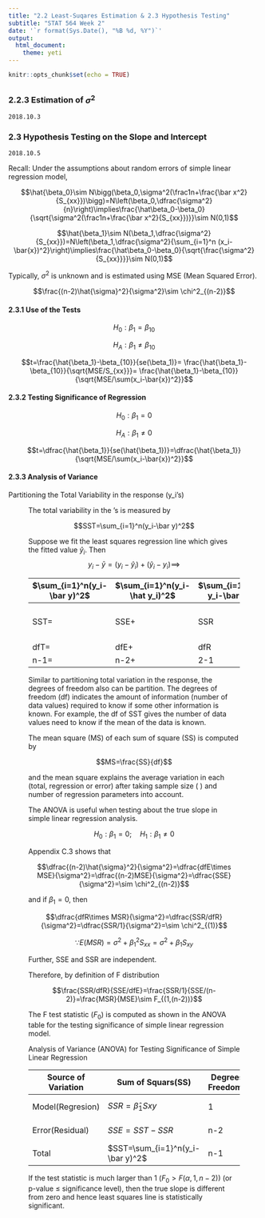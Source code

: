 ```yaml
---
title: "2.2 Least-Suqares Estimation & 2.3 Hypothesis Testing"
subtitle: "STAT 564 Week 2"
date: '`r format(Sys.Date(), "%B %d, %Y")`'
output: 
  html_document: 
    theme: yeti
---
```


```r
knitr::opts_chunk$set(echo = TRUE)
```

## {.tabset .tabset-fade .tabset-pills}


### 2.2.3 Estimation of $\sigma^2$
`2018.10.3`



### 2.3 Hypothesis Testing on the Slope and Intercept

`2018.10.5`

Recall: Under the assumptions about random errors of simple linear regression model,

$$\hat{\beta_0}\sim N\bigg(\beta_0,\sigma^2(\frac1n+\frac{\bar x^2}{S_{xx}})\bigg)=N\left(\beta_0,\dfrac{\sigma^2}{n}\right)\implies\frac{\hat\beta_0-\beta_0}{\sqrt{\sigma^2(\frac1n+\frac{\bar x^2}{S_{xx}})}}\sim N(0,1)$$

$$\hat{\beta_1}\sim N(\beta_1,\dfrac{\sigma^2}{S_{xx}})=N\left(\beta_1,\dfrac{\sigma^2}{\sum_{i=1}^n (x_i-\bar{x})^2}\right)\implies\frac{\hat\beta_0-\beta_0}{\sqrt{\frac{\sigma^2}{S_{xx}}}}\sim N(0,1)$$

Typically, $\sigma^2$ is unknown and is estimated using MSE (Mean Squared Error).

$$\frac{(n-2)\hat{\sigma}^2}{\sigma^2}\sim \chi^2_{(n-2)}$$

#### 2.3.1 Use of the Tests


$$H_0:\beta_1=\beta_{10}$$

$$H_A:\beta_1\neq \beta_{10}$$

$$t=\frac{\hat{\beta_1}-\beta_{10}}{se(\beta_1)}=
\frac{\hat{\beta_1}-\beta_{10}}{\sqrt{MSE/S_{xx}}}=
\frac{\hat{\beta_1}-\beta_{10}}{\sqrt{MSE/\sum(x_i-\bar{x})^2}}$$

#### 2.3.2 Testing Significance of Regression


$$H_0:\beta_1=0$$

$$H_A:\beta_1\ne0$$

$$t=\dfrac{\hat{\beta_1}}{se(\hat{\beta_1})}=\dfrac{\hat{\beta_1}}{\sqrt{MSE/\sum(x_i-\bar{x})^2}}$$

#### 2.3.3 Analysis of Variance
Partitioning the Total Variability in the response (y_i’s)
<figure>
The total variability in the ’s is measured by

$$SST=\sum_{i=1}^n(y_i-\bar y)^2$$

Suppose we fit the least squares regression line which gives the fitted value $\hat y_i$. Then
$$y_i-\bar y=(y_i−\hat y_i)+(\hat y_i−y_i) \implies$$

|$\sum_{i=1}^n(y_i-\bar y)^2$|$\sum_{i=1}^n(y_i-\hat y_i)^2$|$\sum_{i=1}^n(\hat y_i-\bar y)^2$||
|---|---|---|---|
|SST=|SSE+|SSR|where SSR=$\hat\beta_1S_{xy}=\hat\beta_1^2S_{xx}$|
|dfT=|dfE+|dfR||
|n-1=|n-2+|2-1||

Similar to partitioning total variation in the response, the degrees of freedom also can be partition. The degrees of freedom (df) indicates the amount of information (number of data values) required to know if some other information is known.
For example, the df of SST gives the number of data values need to know if the mean of the data is known.

The mean square (MS) of each sum of square (SS) is computed by

$$MS=\frac{SS}{df}$$

and the mean square explains the average variation in each (total, regression or error) after taking sample size ( ) and number of regression parameters into account.

The ANOVA is useful when testing about the true slope in simple linear regression analysis.

$$H_0:\beta_1=0;\quad H_1:\beta_1\ne0$$

Appendix C.3 shows that

$$\dfrac{(n-2)\hat{\sigma}^2}{\sigma^2}=\dfrac{dfE\times MSE}{\sigma^2}=\dfrac{(n-2)MSE}{\sigma^2}=\dfrac{SSE}{\sigma^2}=\sim \chi^2_{(n-2)}$$

and if $\beta_1=0$, then

$$\dfrac{dfR\times MSR}{\sigma^2}=\dfrac{SSR/dfR}{\sigma^2}=\dfrac{SSR/1}{\sigma^2}=\sim \chi^2_{(1)}$$

$$\because E(MSR)=\sigma^2+\beta_1^2S_{xx}=\sigma^2+\beta_1S_{xy}$$

Further, SSE and SSR are independent.

Therefore, by definition of F distribution

$$\frac{SSR/dfR}{SSE/dfE}=\frac{SSR/1}{SSE/(n-2)}=\frac{MSR}{MSE}\sim F_{(1,(n-2))}$$

The F test statistic ($F_0$) is computed as shown in the ANOVA table for the testing significance of simple linear regression model.

Analysis of Variance (ANOVA) for Testing Significance of Simple Linear Regression

Source of Variation|Sum of Squars(SS)|Degrees of Freedom(df)|Mean Squares(MS)|F test statistic|P-value
---|---|---|---|---|---
Model(Regresion)|$SSR=\hat\beta_1S{xy}$|1|$MSR=\frac{SSR}1$|$\frac{MSR}{MSE}$|$P(F>F_0)$
Error(Residual)|$SSE=SST-SSR$|n-2|$MSE=\frac{SSE}{n-2}$||
Total|$SST=\sum_{i=1}^n(y_i-\bar y)^2$|n-1|||

If the test statistic is much larger than 1 ($F_0>F(\alpha,1,n-2)$) (or p-value $\le$ significance level), then the true slope is different from zero and hence least squares line is statistically significant.
